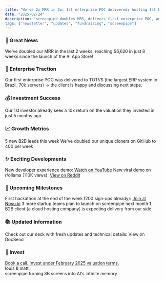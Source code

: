 ```yaml
---
title: "We've 2x MRR in 2w; 1st enterprise POC delivered; hosting 1st hackathon"
date: "2025-02-24"
description: "screenpipe doubles MRR, delivers first enterprise POC, and announces first hackathon"
tags: ["newsletter", "updates", "fundraising", "screenpipe"]
---
```


### 🚀 Great News
We've doubled our MRR in the last 2 weeks, reaching $6,620 in just 8 weeks since the launch of the AI App Store!
### 🏢 Enterprise Traction
Our first enterprise POC was delivered to TOTVS (the largest ERP system in Brazil, 70k servers) → the client is happy and discussing next steps.
### 💰 Investment Success
Our 1st investor already sees a 10x return on the valuation they invested in just 5 months ago.
### 📈 Growth Metrics
5 new B2B leads this week
We've doubled our unique cloners on GitHub to 400 per week
### ✨ Exciting Developments
New developer experience demo: [Watch on YouTube](https://youtu.be/2963sr3IPHY)
New viral demo on r/ollama (110K views): [View on Reddit](https://www.reddit.com/r/ollama/comments/1isvd1h/ollama_deepseekr1_ai_writes_my_obsidian_notes_by/)
### 🔮 Upcoming Milestones
First hackathon at the end of the week (200 sign-ups already): [Join at Nosu.io](https://www.nosu.io/hackathons/screenpipe)
3 more startup teams plan to launch on screenpipe next month
1 B2B client (a cloud hosting company) is expecting delivery from our side
### 📚 Updated Information
Check out our deck with fresh updates and technical details: View on DocSend
### 💸 Invest
[Book a call. Invest under February 2025 valuation terms.](https://cal.com/mattdi/fundraising) \
louis & matt,\
screenpipe
turning 8B screens into AI's infinite memory
